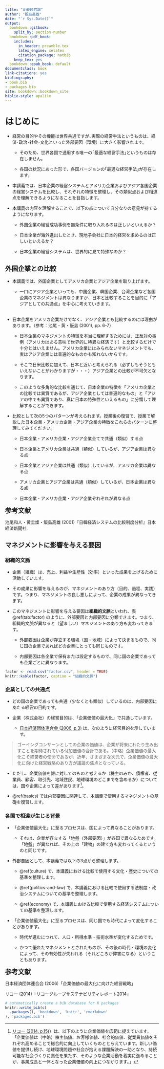 ```yaml
--- 
title: "比較経営論"
author: "飯島高雄"
date: "`r Sys.Date()`"
output:
  bookdown::gitbook:
    split_by: section+number
  bookdown::pdf_book:
    includes:
      in_header: preamble.tex
      latex_engine: xelatex
      citation_package: natbib
    keep_tex: yes
  bookdown::epub_book: default
documentclass: book
link-citations: yes
bibliography:
- book.bib
- packages.bib
site: bookdown::bookdown_site
biblio-style: apalike
---
```


# はじめに

- 経営の目的やその機能は世界共通ですが､実際の経営手法というものは、経済･政治･社会･文化といった外部要因（環境）に大きく影響されます。

  - そのため、世界各国で通用する唯一の｢最適な経営手法｣というものは存在しません。
    
  - 各国の状況にあった形で、各国バージョンの｢最適な経営手法｣が存在します。    

- 本講義では、日本企業の経営システムとアメリカ企業およびアジア各国企業の経営システムを比較し、それぞれの特徴を整理し、その類似点および相違点を理解できるようになることを目指します。  

- 本講義の内容を理解することで、以下の点について自分なりの意見が持てるようになります。

  - 外国企業の経営成功事例を無条件に取り入れるのは正しいといえるか？
    
  - 日本企業が海外進出したとき、現地子会社に日本的経営を求めるのは正しいといえるか？
    
  - 日本企業の経営システムは、世界的に見て特殊なのか？  
    
## 外国企業との比較

- 本講義では、外国企業としてアメリカ企業とアジア企業を取り上げます。

  - 一口にアジア企業といっても、中国企業、韓国企業、台湾企業など各国企業のマネジメントは異なりますが、日本と比較することを目的に「アジアとしての共通点」を中心に考えていきます。    
<br>  

- 日本企業をアメリカ企業だけでなく、アジア企業とも比較するのには理由があります。（参考：池尾・黄・飯島 (2001), pp. 6-7）  

  - 日本企業のマネジメントの特徴を本当に理解するためには、正反対の事例（アメリカはある意味で世界的に特異な経済です）と比較するだけで十分とはいえません。アメリカ企業にはみられないマネジメントでも、実はアジア企業には普遍的なものかも知れないからです。
    
  - そこで日米比較に加えて、日本と近いと考えられる（必ずしもそうともいえないことがわかりますが・・・）アジア企業との比較が不可欠となります。
    
  - このような多角的な比較を通じて、日本企業の特徴を「アメリカ企業との比較では異質であるが、アジア企業としては普遍的なもの」と「アジアの中でも異質であり、真に日本の特殊性といえるもの」に分類して理解することができます。

- 比較として次の5つのパターンが考えられます。授業後の復習で、授業で解説した日本企業・アメリカ企業・アジア企業の特徴をこれらのパターンに整理してみてください。

  - 日本企業・アメリカ企業・アジア企業全てで共通（類似）する点
    
  - 日本企業とアメリカ企業は共通（類似）しているが、アジア企業は異なる点
    
  - 日本企業とアジア企業は共通（類似）しているが、アメリカ企業は異なる点
    
  - アメリカ企業とアジア企業は共通（類似）しているが、日本企業は異なる点
    
  - 日本企業・アメリカ企業・アジア企業ぞれぞれが異なる点

<span style="font-size: 150%">**参考文献**</span>

池尾和人・黄圭燦・飯島高雄 (2001)『日韓経済システムの比較制度分析』日本経済新聞社.


## マネジメントに影響を与える要因 {#factor}

### 組織的文脈 {#organizational-context}

- 企業（組織）は、売上、利益や生産性（効率）といった成果を上げるために活動しています。

- その成果に影響を与えるのが、マネジメントのあり方（目的、過程、実践）です。つまり、マネジメントの良し悪しによって、企業の成果が異なってきます。

- このマネジメントに影響を与える要因は**組織的文脈**といわれ、表 \@ref(tab:factor) のように、外部要因と内部要因に分類できます。つまり、組織的文脈が異なると（望ましい）マネジメントのあり方も変わってきます。

  - 外部要因は企業が存立する環境（国・地域）によって決まるもので、同じ国の企業であればどの企業にとっても同じものです。
  
  - 内部要因は各企業で保有または設定するもので、同じ国の企業であっても企業ごとに異なります。
  
```r
factor <- read.csv("factor.csv", header = TRUE)
knitr::kable(factor, caption = "組織的文脈")
```

### 企業としての共通点

- どの国の企業であっても共通（少なくとも類似）しているのは、内部要因にあたる経営の目的です。

- 企業（株式会社）の経営目的は、「企業価値の最大化」で共通しています。

  - [日本経済団体連合会 (2006, p.3)](https://www.keidanren.or.jp/japanese/policy/2006/010/) は、次のように経営目的を示しています。

> ゴーイングコンサーンとしての企業の価値は、企業が将来にわたり生み出すことを期待されている付加価値の合計である。（中略）企業価値の最大化こそ経営者の使命であるが、近年、さまざまな次元で、企業価値の最大化に向けた経営戦略のあり方が議論の焦点となっている。

  - ただし、企業価値を誰に対してのものと考えるか（株主のみか、債権者、従業員、顧客、取引先、地域住民、地球環境のどこまでを含めるか）については、国や企業によって差があります[^1]。

[^1]:[リコー (2014, p.15)](https://jp.ricoh.com/environment/report/index2014.html)）は、以下のように企業価値を広範に捉えています。  
「企業価値は（中略）株主価値、お客様価値、社会的価値、従業員価値をそれぞれ高めることで総合的に向上していくものととらえています。新しい価値を提供し続け、地球環境問題や社会が抱える課題解決の一助となり、持続可能な社会づくりに責任を果たす、そのような企業活動を着実に進めることが、事業成長と一体となった企業価値の向上につながります。」

- \@ref(basics) では内部要因に関連して、本講義で使用するマネジメントの基礎を復習します。

### 各国で相違が生じる背景

- 「企業価値最大化」に至るプロセスは、国によって異なることがあります。

  - それは、企業が存立する「地盤（外部要因）」が各国で異なるためです。「地盤」が異なれば、その上の「建物」の建て方も変わってくるというのと同じです。
<br>
- 外部要因として、本講義では以下の3点から整理します。

  - \@ref(culture) で、本講義における比較で使用する文化・歴史についての基準を整理します。
    
  - \@ref(politics-and-law) で、本講義における比較で使用する法制度・政治システムについての基準を整理します。
    
  - \@ref(economy) で、本講義における比較で使用する経済システムについての基準を整理します。
<br>
- 「企業価値最大化」に至るプロセスは、同じ国でも時代によって変化することがあります。

  - 時代が進むにつれて、人口・所得水準・技術水準が変化するためです。
  
  - かつて優れたマネジメントとされたものが、その後の時代・環境の変化によって、その有効性が失われる（それどころか弊害になる）ということもあります。

<span style="font-size: 150%">**参考文献**</span>

日本経済団体連合会 (2006)「企業価値の最大化に向けた経営戦略」

リコー (2014)「リコーグループサステナビリティレポート2014」



```r
# automatically create a bib database for R packages
knitr::write_bib(c(
  .packages(), 'bookdown', 'knitr', 'rmarkdown'
), 'packages.bib')
```
